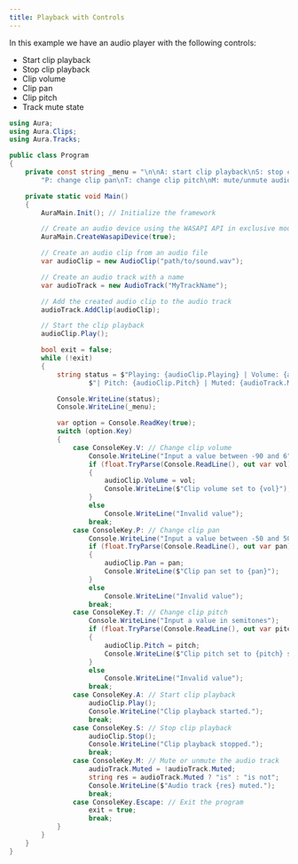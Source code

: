 ```yaml
---
title: Playback with Controls
---
```


In this example we have an audio player with the following controls:
- Start clip playback
- Stop clip playback
- Clip volume
- Clip pan
- Clip pitch
- Track mute state

```cs
using Aura;
using Aura.Clips;
using Aura.Tracks;

public class Program
{
    private const string _menu = "\n\nA: start clip playback\nS: stop clip playback\nV: change clip volume\n" +
        "P: change clip pan\nT: change clip pitch\nM: mute/unmute audio track\nEsc: exit\n";

    private static void Main()
    {
        AuraMain.Init(); // Initialize the framework

        // Create an audio device using the WASAPI API in exclusive mode
        AuraMain.CreateWasapiDevice(true);

        // Create an audio clip from an audio file
        var audioClip = new AudioClip("path/to/sound.wav");

        // Create an audio track with a name
        var audioTrack = new AudioTrack("MyTrackName");

        // Add the created audio clip to the audio track
        audioTrack.AddClip(audioClip);

        // Start the clip playback
        audioClip.Play();

        bool exit = false;
        while (!exit)
        {
            string status = $"Playing: {audioClip.Playing} | Volume: {audioClip.Volume}dB | Pan: {audioClip.Pan} " +
                    $"| Pitch: {audioClip.Pitch} | Muted: {audioTrack.Muted}";

            Console.WriteLine(status);
            Console.WriteLine(_menu);

            var option = Console.ReadKey(true);
            switch (option.Key) 
            { 
                case ConsoleKey.V: // Change clip volume
                    Console.WriteLine("Input a value between -90 and 6");
                    if (float.TryParse(Console.ReadLine(), out var vol))
                    {
                        audioClip.Volume = vol;
                        Console.WriteLine($"Clip volume set to {vol}");
                    }
                    else
                        Console.WriteLine("Invalid value");
                    break;
                case ConsoleKey.P: // Change clip pan
                    Console.WriteLine("Input a value between -50 and 50");
                    if (float.TryParse(Console.ReadLine(), out var pan))
                    {
                        audioClip.Pan = pan;
                        Console.WriteLine($"Clip pan set to {pan}");
                    }
                    else
                        Console.WriteLine("Invalid value");
                    break;
                case ConsoleKey.T: // Change clip pitch
                    Console.WriteLine("Input a value in semitones");
                    if (float.TryParse(Console.ReadLine(), out var pitch))
                    {
                        audioClip.Pitch = pitch;
                        Console.WriteLine($"Clip pitch set to {pitch} semitones");
                    }
                    else
                        Console.WriteLine("Invalid value");
                    break;
                case ConsoleKey.A: // Start clip playback
                    audioClip.Play();
                    Console.WriteLine("Clip playback started.");
                    break;
                case ConsoleKey.S: // Stop clip playback
                    audioClip.Stop();
                    Console.WriteLine("Clip playback stopped.");
                    break;
                case ConsoleKey.M: // Mute or unmute the audio track
                    audioTrack.Muted = !audioTrack.Muted;
                    string res = audioTrack.Muted ? "is" : "is not";
                    Console.WriteLine($"Audio track {res} muted.");
                    break;
                case ConsoleKey.Escape: // Exit the program
                    exit = true;
                    break;
            }
        }
    }
}
```